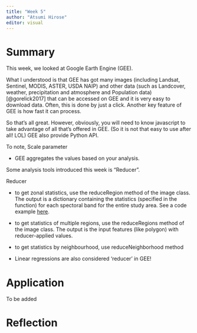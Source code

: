 ```yaml
---
title: "Week 5"
author: "Atsumi Hirose"
editor: visual
---
```


# Summary

This week, we looked at Google Earth Engine (GEE).

What I understood is that GEE has got many images (including Landsat, Sentinel, MODIS, ASTER, USDA NAIP) and other data (such as Landcover, weather, precipitation and atmosphere and Population data) [@gorelick2017] that can be accessed on GEE and it is very easy to download data. Often, this is done by just a click. Another key feature of GEE is how fast it can process.

So that's all great. However, obviously, you will need to know javascript to take advantage of all that's offered in GEE. (So it is not that easy to use after all! LOL) GEE also provide Python API.

To note, Scale parameter

-   GEE aggregates the values based on your analysis.

Some analysis tools introduced this week is "Reducer".

Reducer

-   to get zonal statistics, use the reduceRegion method of the image class. The output is a dictionary containing the statistics (specified in the function) for each spectoral band for the entire study area. See a code example [here](https://code.earthengine.google.com/6a141faca9dd3cbe671de705890d83ea).

-   to get statistics of multiple regions, use the reduceRegions method of the image class. The output is the input features (like polygon) with reducer-applied values.

-   to get statistics by neighbourhood, use reduceNeighborhood method

-   Linear regressions are also considered 'reducer' in GEE!

# Application

To be added

# Reflection
